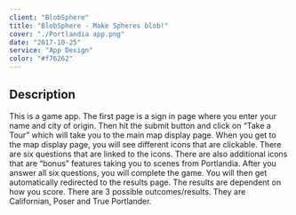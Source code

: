 ```yaml
---
client: "BlobSphere"
title: "BlobSphere - Make Spheres blob!"
cover: "./Portlandia app.png"
date: "2017-10-25"
service: "App Design"
color: "#f76262"
---
```


## Description

This is a game app. The first page is a sign in page where you enter your name and city of origin. Then hit the submit button and click on “Take a Tour” which will take you to the main map display page. When you get to the map display page, you will see different icons that are clickable. There are six questions that are linked to the icons. There are also additional icons that are “bonus” features taking you to scenes from Portlandia. After you answer all six questions, you will complete the game. You will then get automatically redirected to the results page. The results are dependent on how you score. There are 3 possible outcomes/results. They are Californian, Poser and True Portlander.
